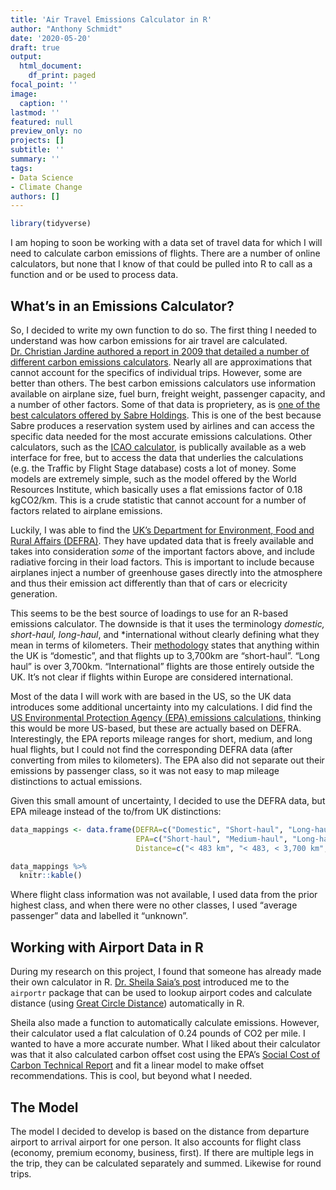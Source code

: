 ```yaml
---
title: 'Air Travel Emissions Calculator in R'
author: "Anthony Schmidt"
date: '2020-05-20'
draft: true
output:
  html_document:
    df_print: paged
focal_point: ''
image:
  caption: ''
lastmod: ''
featured: null
preview_only: no
projects: []
subtitle: ''
summary: ''
tags:
- Data Science
- Climate Change
authors: []
---
```

```r
library(tidyverse)
```
I am hoping to soon be working with a data set of travel data for which I will need to calculate carbon emissions of flights. There are a number of online calculators, but none that I know of that could be pulled into R to call as a function and or be used to process data.

## What's in an Emissions Calculator?

So, I decided to write my own function to do so. The first thing I needed to understand was how carbon emissions for air travel are calculated. [Dr. Christian Jardine authored a report in 2009 that detailed a number of different carbon emissions calculators](https://www.eci.ox.ac.uk/research/energy/downloads/jardine09-carboninflights.pdf). Nearly all are approximations that cannot account for the specifics of individual trips. However, some are better than others. The best carbon emissions calculators use information available on airplane size, fuel burn, freight weight, passenger capacity, and a number of other factors. Some of that data is proprietery, as is [one of the best calculators offered by Sabre Holdings](https://www.sabreredappcentre.sabre.com/apps/Carbon-Emission-Calculator). This is one of the best because Sabre produces a reservation system used by airlines and can access the specific data needed for the most accurate emissions calculations. Other calculators, such as the [ICAO calculator](https://www.icao.int/environmental-protection/Carbonoffset/Pages/default.aspx), is publically available as a web interface for free, but to access the data that underlies the calculations (e.g. the Traffic by Flight Stage database) costs a lot of money. Some models are extremely simple, such as the model offered by the World Resources Institute, which basically uses a flat emissions factor of 0.18 kgCO2/km. This is a crude statistic that cannot account for a number of factors related to airplane emissions.

Luckily, I was able to find the [UK's Department for Environment, Food and Rural Affairs (DEFRA)](https://www.gov.uk/government/publications/greenhouse-gas-reporting-conversion-factors-2019). They have updated data that is freely available and takes into consideration *some* of the important factors above, and include radiative forcing in their load factors. This is important to include because airplanes inject a number of greenhouse gases directly into the atmosphere and thus their emission act differently than that of cars or elecricity generation.

This seems to be the best source of loadings to use for an R-based emissions calculator. The downside is that it uses the terminology *domestic, short-haul, long-haul*, and *international without clearly defining what they mean in terms of kilometers. Their [methodology](https://assets.publishing.service.gov.uk/government/uploads/system/uploads/attachment_data/file/829336/2019_Green-house-gas-reporting-methodology.pdf) states that anything within the UK is "domestic", and that flights up to 3,700km are "short-haul". "Long haul" is over 3,700km. "International" flights are those entirely outside the UK. It's not clear if flights within Europe are considered international. 

Most of the data I will work with are based in the US, so the UK data introduces some additional uncertainty into my calculations. I did find the [US Environmental Protection Agency (EPA) emissions calculations](https://www.epa.gov/sites/production/files/2020-04/documents/ghg-emission-factors-hub.pdf), thinking this would be more US-based, but these are actually based on DEFRA. Interestingly, the EPA reports mileage ranges for short, medium, and long hual flights, but I could not find the corresponding DEFRA data (after converting from miles to kilometers). The EPA also did not separate out their emissions by passenger class, so it was not easy to map mileage distinctions to actual emissions.

Given this small amount of uncertainty, I decided to use the DEFRA data, but EPA mileage instead of the to/from UK distinctions:

```r
data_mappings <- data.frame(DEFRA=c("Domestic", "Short-haul", "Long-haul"),
                            EPA=c("Short-haul", "Medium-haul", "Long-haul"),
                            Distance=c("< 483 km", "< 483, < 3,700 km", "> 3700 km"))

data_mappings %>%
  knitr::kable()
```


Where flight class information was not available, I used data from the prior highest class, and when there were no other classes, I used "average passenger" data and labelled it "unknown".

## Working with Airport Data in R

During my research on this project, I found that someone has already made their own calculator in R. [Dr. Sheila Saia's post](https://sheilasaia.rbind.io/post/2019-04-19-carbon-cost-calcs/) introduced me to the `airportr` package that can be used to lookup airport codes and calculate distance (using [Great Circle Distance](https://en.wikipedia.org/wiki/Great-circle_distance)) automatically in R. 

Sheila also made a function to automatically calculate emissions. However, their calculator used a flat calculation of 0.24 pounds of CO2 per mile. I wanted to have a more accurate number. What I liked about their calculator was that it also calculated carbon offset cost using the EPA's [Social Cost of Carbon Technical Report](https://19january2017snapshot.epa.gov/sites/production/files/2016-12/documents/sc_co2_tsd_august_2016.pdf) and fit a linear model to make offset recommendations. This is cool, but beyond what I needed.

## The Model

The model I decided to develop is based on the distance from departure airport to arrival airport for one person. It also accounts for flight class (economy, premium economy, business, first). If there are multiple legs in the trip, they can be calculated separately and summed. Likewise for round trips.



